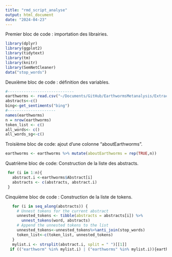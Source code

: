 ```yaml
---
title: "rmd_script_analyse"
output: html_document
date: "2024-04-23"
---
```

Premier bloc de code : importation des librairies.
```r
library(dplyr)
library(ggplot2)
library(tidytext)
library(tm)
library(knitr)
library(SemNetCleaner)
data("stop_words")
```
Deuxième bloc de code : définition des variables.
```r

#----------------------------- 
earthworms <- read.csv("~/Documents/GitHub/EarthwormsMetanalysis/ExtractionBiblio/metaanalyse_csv_final.csv")
abstracts<-c()
bing<-get_sentiments("bing")
#--------------------- 
names(earthworms)
n = nrow(earthworms)
token_list <- c()
all_words<- c()
all_words_sg<-c()
```
Troisième bloc de code: ajout d'une colonne "aboutEarthworms".
```r
earthworms <- earthworms %>% mutate(aboutEarthworms = rep(TRUE,n))
```
Quatrième bloc de code: Construction de la liste des abstracts.
```r
 for (i in 1:n){
   abstract.i <-earthworms$Abstract[i]
   abstracts <- c(abstracts, abstract.i)
 }
```
Cinquième bloc de code : Construction de la liste de tokens.
```r
   for (i in seq_along(abstracts)) {
     # Unnest tokens for the current abstract
     unnested_tokens <- tibble(abstracts = abstracts[i]) %>%
       unnest_tokens(word, abstracts)
     # Append the unnested tokens to the list
     unnested_tokens<-unnested_tokens%>%anti_join(stop_words)
     token_list<-c(token_list, unnested_tokens)
   }
   mylist.i <- strsplit(abstract.i, split = " ")[[1]]
  if (("earthworm" %in% mylist.i) | ("earthworms" %in% mylist.i)){earthworms$aboutEarthworms[i] = TRUE}else{earthworms$aboutEarthworms[i] = FALSE}
```

